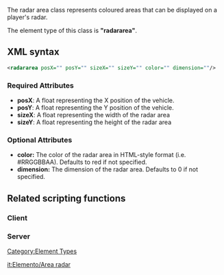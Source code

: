 
The radar area class represents coloured areas that can be displayed on a player's radar.

The element type of this class is '''"radararea"'''.

==XML syntax==
<syntaxhighlight lang="xml">
<radararea posX="" posY="" sizeX="" sizeY="" color="" dimension=""/>
</syntaxhighlight>

===Required Attributes===
* '''posX''': A float representing the X position of the vehicle.
* '''posY''': A float representing the Y position of the vehicle.
* '''sizeX''': A float representing the width of the radar area
* '''sizeY''': A float representing the height of the radar area

===Optional Attributes===
* '''color:''' The color of the radar area in HTML-style format (i.e. #RRGGBBAA). Defaults to red if not specified.
* '''dimension:''' The dimension of the radar area. Defaults to 0 if not specified.

==Related scripting functions==
===Client===
{{Client_radar-area_functions}}
===Server===
{{Radar area functions}}
[[/Category:Element Types.md|Category:Element Types]]

[[/it:Elemento/Area radar.md|it:Elemento/Area radar]]